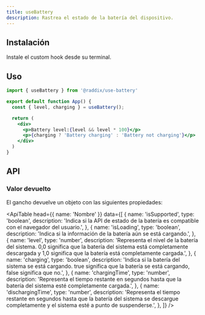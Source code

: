 ```yaml
---
title: useBattery
description: Rastrea el estado de la batería del dispositivo.
---
```


## Instalación

Instale el custom hook desde su terminal.

<Snippet pkg text='@raddix/use-battery' />

## Uso

```jsx
import { useBattery } from '@raddix/use-battery'

export default function App() {
  const { level, charging } = useBattery();

  return (
    <div>
      <p>Battery level:{level && level * 100}</p>
      <p>{charging ? 'Battery charging' : 'Battery not charging'}</p>
    </div>
  )
}
```

## API

### Valor devuelto

El gancho devuelve un objeto con las siguientes propiedades:

<ApiTable
  head={{
    name: 'Nombre'
  }}
  data={[
    {
      name: 'isSupported',
      type: 'boolean',
      description: 'Indica si la API de estado de la batería es compatible con el navegador del usuario.',
    },
    {
      name: 'isLoading',
      type: 'boolean',
      description: 'Indica si la información de la batería aún se está cargando.',
    },
    {
      name: 'level',
      type: 'number',
      description: 'Representa el nivel de la batería del sistema. 0,0 significa que la batería del sistema está completamente descargada y 1,0 significa que la batería está completamente cargada.',
    },
    {
      name: 'charging',
      type: 'boolean',
      description: 'Indica si la batería del sistema se está cargando. true significa que la batería se está cargando, false significa que no.',
    },
    {
      name: 'chargingTime',
      type: 'number',
      description: 'Representa el tiempo restante en segundos hasta que la batería del sistema esté completamente cargada.',
    },
    {
      name: 'dischargingTime',
      type: 'number',
      description: 'Representa el tiempo restante en segundos hasta que la batería del sistema se descargue completamente y el sistema esté a punto de suspenderse.',
    },
  ]}
 />